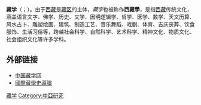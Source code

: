 '''藏学'''（{{lang-en|Tibetology}}；{{bo|z=བོད་རིག་པ་|w=bod-rig-pa}}）。由于[[西藏|西藏]]是[[藏区|藏区]]的主体，''藏学''也被称作'''西藏學'''，是指[[西藏|西藏]]传统文化，涵盖语言文字、佛学、历史、文学、因明逻辑学、哲学、医学、数学、天文历算、风水占卜、雕塑绘画、建筑、制造工艺、音乐舞蹈、戏剧、体育、吉庆丧葬、饮食服饰、生活习俗等，跨越社会科学、自然科学、艺术科学、精神文化、物质文化、社会组织文化等许多学科。

== 外部链接 ==
* [https://web.archive.org/web/20110704201215/http://219.239.12.26/index.php?lang=zh 中国藏学网]
* [http://www.books.com.tw/products/0010715530 國際藏學史導論] {{Wayback|url=http://www.books.com.tw/products/0010715530 |date=20190504103654 }}
{{Tibet topics}}

[[Category:藏学|]]
[[Category:中亞研究|Category:中亞研究]]